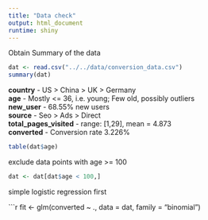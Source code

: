 ```yaml
---
title: "Data check"
output: html_document
runtime: shiny
---
```


Obtain Summary of the data  

```r
dat <- read.csv("../../data/conversion_data.csv")
summary(dat)
```

**country**             -   US > China > UK > Germany  
**age**                 -   Mostly <= 36, i.e. young; Few old, possibly outliers  
**new_user**            -   68.55% new users  
**source**              -   Seo > Ads > Direct  
**total_pages_visited** -   range: [1,29], mean = 4.873  
**converted**           -   Conversion rate 3.226%  

```r
table(dat$age)
```

exclude data points with age >= 100

```r
dat <- dat[dat$age < 100,]
```

simple logistic regression first

```r
fit <- glm(converted ~ ., data = dat, family = "binomial")
